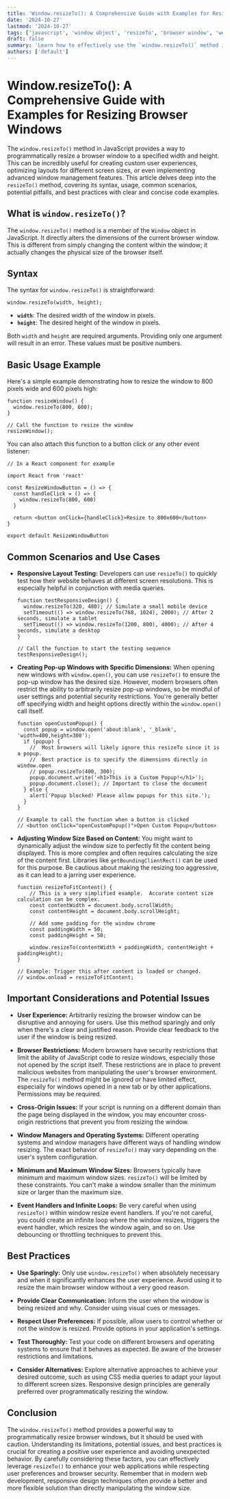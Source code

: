 ```yaml
---
title: 'Window.resizeTo(): A Comprehensive Guide with Examples for Resizing Browser Windows'
date: '2024-10-27'
lastmod: '2024-10-27'
tags: ['javascript', 'window object', 'resizeTo', 'browser window', 'web development', 'frontend']
draft: false
summary: 'Learn how to effectively use the `window.resizeTo()` method in JavaScript to programmatically resize browser windows. This guide covers basic usage, common scenarios, potential issues, and best practices with practical examples.'
authors: ['default']
---
```


# Window.resizeTo(): A Comprehensive Guide with Examples for Resizing Browser Windows

The `window.resizeTo()` method in JavaScript provides a way to programmatically resize a browser window to a specified width and height. This can be incredibly useful for creating custom user experiences, optimizing layouts for different screen sizes, or even implementing advanced window management features. This article delves deep into the `resizeTo()` method, covering its syntax, usage, common scenarios, potential pitfalls, and best practices with clear and concise code examples.

## What is `window.resizeTo()`?

The `window.resizeTo()` method is a member of the `Window` object in JavaScript. It directly alters the dimensions of the current browser window. This is different from simply changing the content within the window; it actually changes the physical size of the browser itself.

## Syntax

The syntax for `window.resizeTo()` is straightforward:

```plaintext
window.resizeTo(width, height);
```

- **`width`**: The desired width of the window in pixels.
- **`height`**: The desired height of the window in pixels.

Both `width` and `height` are required arguments. Providing only one argument will result in an error. These values must be positive numbers.

## Basic Usage Example

Here's a simple example demonstrating how to resize the window to 800 pixels wide and 600 pixels high:

```plaintext
function resizeWindow() {
  window.resizeTo(800, 600);
}

// Call the function to resize the window
resizeWindow();
```

You can also attach this function to a button click or any other event listener:

```plaintext
// In a React component for example

import React from 'react'

const ResizeWindowButton = () => {
  const handleClick = () => {
    window.resizeTo(800, 600)
  }

  return <button onClick={handleClick}>Resize to 800x600</button>
}

export default ResizeWindowButton
```

## Common Scenarios and Use Cases

- **Responsive Layout Testing:** Developers can use `resizeTo()` to quickly test how their website behaves at different screen resolutions. This is especially helpful in conjunction with media queries.

  ```plaintext
  function testResponsiveDesign() {
    window.resizeTo(320, 480); // Simulate a small mobile device
    setTimeout(() => window.resizeTo(768, 1024), 2000); // After 2 seconds, simulate a tablet
    setTimeout(() => window.resizeTo(1200, 800), 4000); // After 4 seconds, simulate a desktop
  }

  // Call the function to start the testing sequence
  testResponsiveDesign();
  ```

- **Creating Pop-up Windows with Specific Dimensions:** When opening new windows with `window.open()`, you can use `resizeTo()` to ensure the pop-up window has the desired size. However, modern browsers often restrict the ability to arbitrarily resize pop-up windows, so be mindful of user settings and potential security restrictions. You're generally better off specifying width and height options directly within the `window.open()` call itself.

  ```plaintext
  function openCustomPopup() {
    const popup = window.open('about:blank', '_blank', 'width=400,height=300');
    if (popup) {
      //  Most browsers will likely ignore this resizeTo since it is a popup.
      //  Best practice is to specify the dimensions directly in window.open
      // popup.resizeTo(400, 300);
      popup.document.write('<h1>This is a Custom Popup!</h1>');
      popup.document.close(); // Important to close the document
    } else {
      alert('Popup blocked! Please allow popups for this site.');
    }
  }

  // Example to call the function when a button is clicked
  // <button onClick="openCustomPopup()">Open Custom Popup</button>
  ```

- **Adjusting Window Size Based on Content:** You might want to dynamically adjust the window size to perfectly fit the content being displayed. This is more complex and often requires calculating the size of the content first. Libraries like `getBoundingClientRect()` can be used for this purpose. Be cautious about making the resizing too aggressive, as it can lead to a jarring user experience.

  ```plaintext
  function resizeToFitContent() {
      // This is a very simplified example.  Accurate content size calculation can be complex.
      const contentWidth = document.body.scrollWidth;
      const contentHeight = document.body.scrollHeight;

      // Add some padding for the window chrome
      const paddingWidth = 50;
      const paddingHeight = 50;

      window.resizeTo(contentWidth + paddingWidth, contentHeight + paddingHeight);
  }

  // Example: Trigger this after content is loaded or changed.
  // window.onload = resizeToFitContent;
  ```

## Important Considerations and Potential Issues

- **User Experience:** Arbitrarily resizing the browser window can be disruptive and annoying for users. Use this method sparingly and only when there's a clear and justified reason. Provide clear feedback to the user if the window is being resized.

- **Browser Restrictions:** Modern browsers have security restrictions that limit the ability of JavaScript code to resize windows, especially those not opened by the script itself. These restrictions are in place to prevent malicious websites from manipulating the user's browser environment. The `resizeTo()` method might be ignored or have limited effect, especially for windows opened in a new tab or by other applications. Permissions may be required.

- **Cross-Origin Issues:** If your script is running on a different domain than the page being displayed in the window, you may encounter cross-origin restrictions that prevent you from resizing the window.

- **Window Managers and Operating Systems:** Different operating systems and window managers have different ways of handling window resizing. The exact behavior of `resizeTo()` may vary depending on the user's system configuration.

- **Minimum and Maximum Window Sizes:** Browsers typically have minimum and maximum window sizes. `resizeTo()` will be limited by these constraints. You can't make a window smaller than the minimum size or larger than the maximum size.

- **Event Handlers and Infinite Loops:** Be very careful when using `resizeTo()` within window resize event handlers. If you're not careful, you could create an infinite loop where the window resizes, triggers the event handler, which resizes the window again, and so on. Use debouncing or throttling techniques to prevent this.

## Best Practices

- **Use Sparingly:** Only use `window.resizeTo()` when absolutely necessary and when it significantly enhances the user experience. Avoid using it to resize the main browser window without a very good reason.

- **Provide Clear Communication:** Inform the user when the window is being resized and why. Consider using visual cues or messages.

- **Respect User Preferences:** If possible, allow users to control whether or not the window is resized. Provide options in your application's settings.

- **Test Thoroughly:** Test your code on different browsers and operating systems to ensure that it behaves as expected. Be aware of the browser restrictions and limitations.

- **Consider Alternatives:** Explore alternative approaches to achieve your desired outcome, such as using CSS media queries to adapt your layout to different screen sizes. Responsive design principles are generally preferred over programmatically resizing the window.

## Conclusion

The `window.resizeTo()` method provides a powerful way to programmatically resize browser windows, but it should be used with caution. Understanding its limitations, potential issues, and best practices is crucial for creating a positive user experience and avoiding unexpected behavior. By carefully considering these factors, you can effectively leverage `resizeTo()` to enhance your web applications while respecting user preferences and browser security. Remember that in modern web development, responsive design techniques often provide a better and more flexible solution than directly manipulating the window size.
